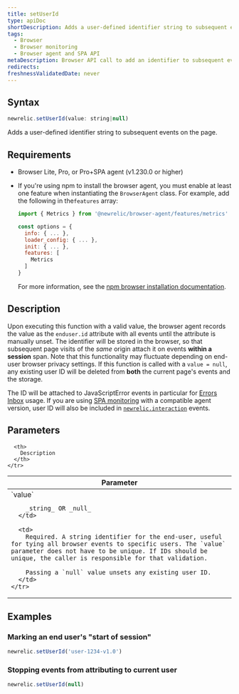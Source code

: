 ```yaml
---
title: setUserId
type: apiDoc
shortDescription: Adds a user-defined identifier string to subsequent events on the page.
tags:
  - Browser
  - Browser monitoring
  - Browser agent and SPA API
metaDescription: Browser API call to add an identifier to subsequent events on the page.
redirects:
freshnessValidatedDate: never
---
```


## Syntax

```js
newrelic.setUserId(value: string|null)
```

Adds a user-defined identifier string to subsequent events on the page.

## Requirements

* Browser Lite, Pro, or Pro+SPA agent (v1.230.0 or higher)
* If you're using npm to install the browser agent, you must enable at least one feature when instantiating the `BrowserAgent` class. For example, add the following in the`features` array:

  ```js
  import { Metrics } from '@newrelic/browser-agent/features/metrics'

  const options = {
    info: { ... },
    loader_config: { ... },
    init: { ... },
    features: [
      Metrics
    ]
  }
  ```

  For more information, see the [npm browser installation documentation](https://www.npmjs.com/package/@newrelic/browser-agent#new-relic-browser-agent).

## Description

Upon executing this function with a valid value, the browser agent records the value as the `enduser.id` attribute with all events until the attribute is manually unset. The identifier will be stored in the browser, so that subsequent page visits of the _same_ origin attach it on events <DNT>**within a session**</DNT> span. Note that this functionality may fluctuate depending on end-user browser privacy settings. If this function is called with a `value = null`, any existing user ID will be deleted from <DNT>**both**</DNT> the current page's events and the storage.

The ID will be attached to JavaScriptError events in particular for [Errors Inbox](/docs/errors-inbox/errors-inbox/) usage. If you are using [SPA monitoring](/docs/browser/single-page-app-monitoring/get-started/welcome-single-page-app-monitoring) with a compatible agent version, user ID will also be included in [`newrelic.interaction`](/docs/browser/new-relic-browser/browser-agent-apis/browser-spa-api-newrelicinteraction) events.

## Parameters

<table>
  <thead>
    <tr>
      <th width="25%">
        Parameter
      </th>

      <th>
        Description
      </th>
    </tr>
  </thead>

  <tbody>
    <tr>
      <td>
        `value`

        _string_ OR _null_
      </td>

      <td>
        Required. A string identifier for the end-user, useful for tying all browser events to specific users. The `value` parameter does not have to be unique. If IDs should be unique, the caller is responsible for that validation.

        Passing a `null` value unsets any existing user ID.
      </td>
    </tr>
  </tbody>
</table>

## Examples

### Marking an end user's "start of session"

```js
newrelic.setUserId('user-1234-v1.0')
```

### Stopping events from attributing to current user

```js
newrelic.setUserId(null)
```

